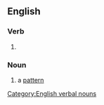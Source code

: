 ==English==

===Verb===
{{head|en|verb form}}

# {{present participle of|en|pattern|nocat=1}}

===Noun===
{{en-noun}}

# a [[pattern]]

[[Category:English verbal nouns]]